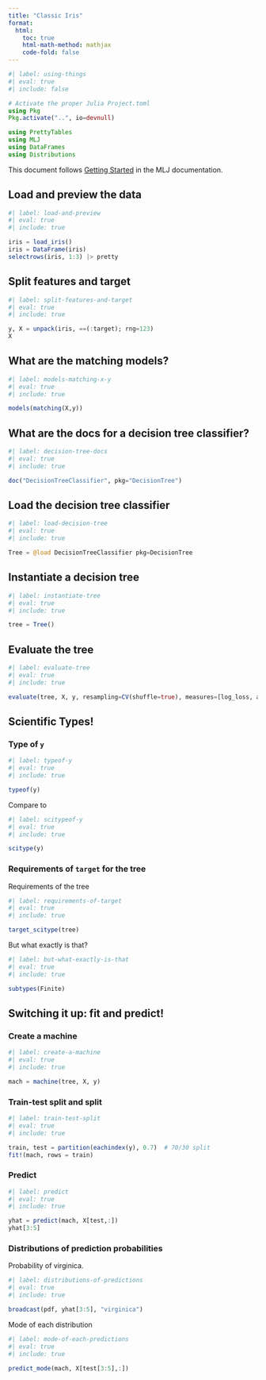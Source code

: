 ```yaml
---
title: "Classic Iris"
format:
  html:
    toc: true
    html-math-method: mathjax
    code-fold: false
---
```


```julia
#| label: using-things
#| eval: true
#| include: false

# Activate the proper Julia Project.toml
using Pkg
Pkg.activate("..", io=devnull)

using PrettyTables
using MLJ
using DataFrames
using Distributions
```

This document follows [Getting Started](https://juliaai.github.io/MLJ.jl/dev/getting_started/#Getting-Started) in the MLJ documentation.

## Load and preview the data

```julia
#| label: load-and-preview
#| eval: true
#| include: true

iris = load_iris()
iris = DataFrame(iris)
selectrows(iris, 1:3) |> pretty
```

## Split features and target

```julia
#| label: split-features-and-target
#| eval: true
#| include: true

y, X = unpack(iris, ==(:target); rng=123)
X
```

## What are the matching models?

```julia
#| label: models-matching-x-y
#| eval: true
#| include: true

models(matching(X,y))
```

## What are the docs for a decision tree classifier?

```julia
#| label: decision-tree-docs
#| eval: true
#| include: true

doc("DecisionTreeClassifier", pkg="DecisionTree")
```

## Load the decision tree classifier

```julia
#| label: load-decision-tree
#| eval: true
#| include: true

Tree = @load DecisionTreeClassifier pkg=DecisionTree
```

## Instantiate a decision tree

```julia
#| label: instantiate-tree
#| eval: true
#| include: true

tree = Tree()
```

## Evaluate the tree

```julia
#| label: evaluate-tree
#| eval: true
#| include: true

evaluate(tree, X, y, resampling=CV(shuffle=true), measures=[log_loss, accuracy], verbosity=1)
```

## Scientific Types!

### Type of `y`

```julia
#| label: typeof-y
#| eval: true
#| include: true

typeof(y)
```

Compare to

```julia
#| label: scitypeof-y
#| eval: true
#| include: true

scitype(y)
```

### Requirements of `target` for the tree

Requirements of the tree

```julia
#| label: requirements-of-target
#| eval: true
#| include: true

target_scitype(tree)
```

But what exactly is that?
```julia
#| label: but-what-exactly-is-that
#| eval: true
#| include: true

subtypes(Finite)
```

## Switching it up: fit and predict!

### Create a machine

```julia
#| label: create-a-machine
#| eval: true
#| include: true

mach = machine(tree, X, y)
```

### Train-test split and split

```julia
#| label: train-test-split
#| eval: true
#| include: true

train, test = partition(eachindex(y), 0.7)  # 70/30 split
fit!(mach, rows = train)
```

### Predict

```julia
#| label: predict
#| eval: true
#| include: true

yhat = predict(mach, X[test,:])
yhat[3:5]
```

### Distributions of prediction probabilities

Probability of virginica.

```julia
#| label: distributions-of-predictions
#| eval: true
#| include: true

broadcast(pdf, yhat[3:5], "virginica")
```

Mode of each distribution

```julia
#| label: mode-of-each-predictions
#| eval: true
#| include: true

predict_mode(mach, X[test[3:5],:])
```
